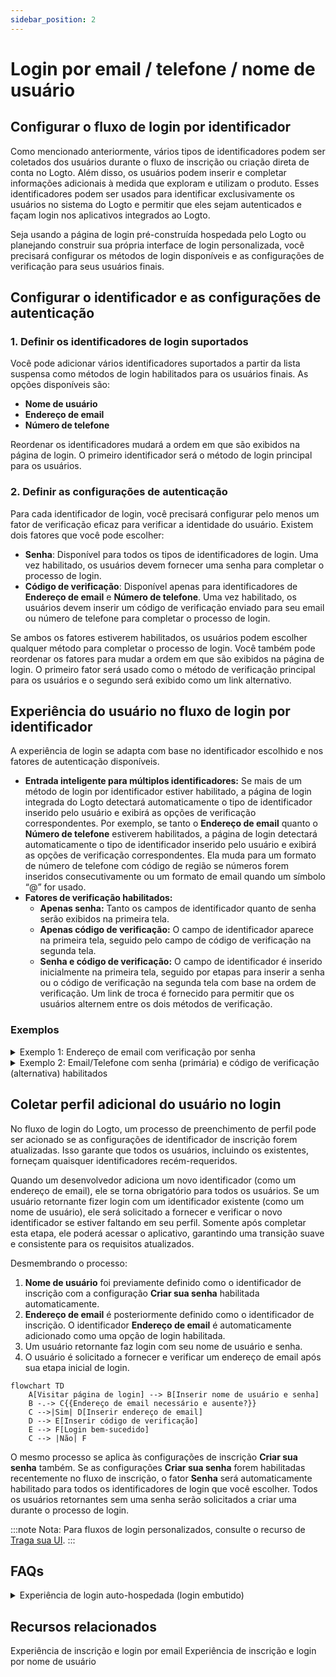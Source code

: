 ```yaml
---
sidebar_position: 2
---
```


# Login por email / telefone / nome de usuário

## Configurar o fluxo de login por identificador

Como mencionado anteriormente, vários tipos de identificadores podem ser coletados dos usuários durante o fluxo de inscrição ou criação direta de conta no Logto. Além disso, os usuários podem inserir e completar informações adicionais à medida que exploram e utilizam o produto. Esses identificadores podem ser usados para identificar exclusivamente os usuários no sistema do Logto e permitir que eles sejam autenticados e façam login nos aplicativos integrados ao Logto.

Seja usando a página de login pré-construída hospedada pelo Logto ou planejando construir sua própria interface de login personalizada, você precisará configurar os métodos de login disponíveis e as configurações de verificação para seus usuários finais.

## Configurar o identificador e as configurações de autenticação

### 1. Definir os identificadores de login suportados

Você pode adicionar vários identificadores suportados a partir da lista suspensa como métodos de login habilitados para os usuários finais. As opções disponíveis são:

- **Nome de usuário**
- **Endereço de email**
- **Número de telefone**

Reordenar os identificadores mudará a ordem em que são exibidos na página de login. O primeiro identificador será o método de login principal para os usuários.

### 2. Definir as configurações de autenticação

Para cada identificador de login, você precisará configurar pelo menos um fator de verificação eficaz para verificar a identidade do usuário. Existem dois fatores que você pode escolher:

- **Senha**: Disponível para todos os tipos de identificadores de login. Uma vez habilitado, os usuários devem fornecer uma senha para completar o processo de login.
- **Código de verificação**: Disponível apenas para identificadores de **Endereço de email** e **Número de telefone**. Uma vez habilitado, os usuários devem inserir um código de verificação enviado para seu email ou número de telefone para completar o processo de login.

Se ambos os fatores estiverem habilitados, os usuários podem escolher qualquer método para completar o processo de login. Você também pode reordenar os fatores para mudar a ordem em que são exibidos na página de login. O primeiro fator será usado como o método de verificação principal para os usuários e o segundo será exibido como um link alternativo.

## Experiência do usuário no fluxo de login por identificador

A experiência de login se adapta com base no identificador escolhido e nos fatores de autenticação disponíveis.

- **Entrada inteligente para múltiplos identificadores:**
  Se mais de um método de login por identificador estiver habilitado, a página de login integrada do Logto detectará automaticamente o tipo de identificador inserido pelo usuário e exibirá as opções de verificação correspondentes. Por exemplo, se tanto o **Endereço de email** quanto o **Número de telefone** estiverem habilitados, a página de login detectará automaticamente o tipo de identificador inserido pelo usuário e exibirá as opções de verificação correspondentes. Ela muda para um formato de número de telefone com código de região se números forem inseridos consecutivamente ou um formato de email quando um símbolo “@” for usado.
- **Fatores de verificação habilitados:**
  - **Apenas senha:** Tanto os campos de identificador quanto de senha serão exibidos na primeira tela.
  - **Apenas código de verificação:** O campo de identificador aparece na primeira tela, seguido pelo campo de código de verificação na segunda tela.
  - **Senha e código de verificação:** O campo de identificador é inserido inicialmente na primeira tela, seguido por etapas para inserir a senha ou o código de verificação na segunda tela com base na ordem de verificação. Um link de troca é fornecido para permitir que os usuários alternem entre os dois métodos de verificação.

### Exemplos

<details>
  <summary>Exemplo 1: Endereço de email com verificação por senha</summary>

Adicione o **Endereço de email** como o identificador de login e habilite o fator **Senha** para verificação.

![Endereço de email com verificação por senha](./assets/sign-in-email-password.png)

</details>

<details>
  <summary>Exemplo 2: Email/Telefone com senha (primária) e código de verificação (alternativa) habilitados</summary>

Adicione tanto o **Endereço de email** quanto o **Número de telefone** como identificadores de login.
Habilite os fatores **Senha** e **Código de verificação** para ambos os identificadores.

![Email/Telefone com verificação por senha e código de verificação](./assets/sign-in-email-phone-password-verification-code.png)

</details>

## Coletar perfil adicional do usuário no login

No fluxo de login do Logto, um processo de preenchimento de perfil pode ser acionado se as configurações de identificador de inscrição forem atualizadas. Isso garante que todos os usuários, incluindo os existentes, forneçam quaisquer identificadores recém-requeridos.

Quando um desenvolvedor adiciona um novo identificador (como um endereço de email), ele se torna obrigatório para todos os usuários. Se um usuário retornante fizer login com um identificador existente (como um nome de usuário), ele será solicitado a fornecer e verificar o novo identificador se estiver faltando em seu perfil. Somente após completar esta etapa, ele poderá acessar o aplicativo, garantindo uma transição suave e consistente para os requisitos atualizados.

Desmembrando o processo:

1. **Nome de usuário** foi previamente definido como o identificador de inscrição com a configuração **Criar sua senha** habilitada automaticamente.
2. **Endereço de email** é posteriormente definido como o identificador de inscrição. O identificador **Endereço de email** é automaticamente adicionado como uma opção de login habilitada.
3. Um usuário retornante faz login com seu nome de usuário e senha.
4. O usuário é solicitado a fornecer e verificar um endereço de email após sua etapa inicial de login.

```mermaid
flowchart TD
    A[Visitar página de login] --> B[Inserir nome de usuário e senha]
    B -.-> C{{Endereço de email necessário e ausente?}}
    C -->|Sim| D[Inserir endereço de email]
    D --> E[Inserir código de verificação]
    E --> F[Login bem-sucedido]
    C --> |Não| F
```

O mesmo processo se aplica às configurações de inscrição **Criar sua senha** também. Se as configurações **Criar sua senha** forem habilitadas recentemente no fluxo de inscrição, o fator **Senha** será automaticamente habilitado para todos os identificadores de login que você escolher. Todos os usuários retornantes sem uma senha serão solicitados a criar uma durante o processo de login.

:::note
Nota: Para fluxos de login personalizados, consulte o recurso de [Traga sua UI](/customization/bring-your-ui/).
:::

## FAQs

<details>
  <summary>Experiência de login auto-hospedada (login embutido)</summary>

O Logto atualmente não suporta API sem interface para login e inscrição. No entanto, você pode usar nosso recurso [Traga sua UI](/customization/bring-your-ui/) para carregar seu formulário de login personalizado no Logto. Também suportamos múltiplos parâmetros de login que você pode usar para pré-preencher o formulário de login com o identificador do usuário coletado do seu aplicativo ou fazer login diretamente com um provedor de SSO social ou corporativo de terceiros. Saiba mais em [Parâmetros de autenticação](/end-user-flows/authentication-parameters/).

</details>

## Recursos relacionados

<Url href="https://www.youtube.com/watch?v=64rBXpWbScc">
  Experiência de inscrição e login por email
</Url>

<Url href="https://www.youtube.com/watch?v=chQxCJX6e6w">
  Experiência de inscrição e login por nome de usuário
</Url>
